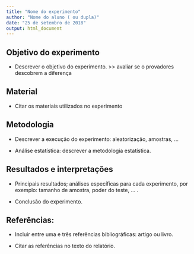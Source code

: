 ```yaml
---
title: "Nome do experimento"
author: "Nome do aluno ( ou dupla)"
date: "25 de setembro de 2018"
output: html_document
---
```


## Objetivo do experimento

- Descrever o objetivo do experimento. >> avaliar se o provadores descobrem a diferença

## Material

- Citar os materiais utilizados no experimento

## Metodologia

- Descrever a execução do experimento: aleatorização, amostras, ...

- Análise estatística: descrever a metodologia estatística.

## Resultados e interpretações

- Principais resultados; análises específicas para cada experimento, por exemplo: tamanho de amostra, poder do teste, ... .

- Conclusão do experimento.

## Referências: 

- Incluir entre uma e três referências bibliográficas: artigo ou livro.
  
- Citar as referências no texto do relatório.  


